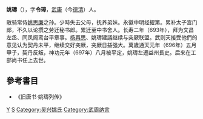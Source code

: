 {{nofootnotes|time=2012-07-10T11:51:35+00:00}}
'''姚璹'''（{{bd|632年||705年||catIdx=Y}}），字'''令璋'''，[[武康|武康]]（今[[德清|德清]]）人。

散骑常侍[[姚思廉|姚思廉]]之孙。少時失去父母，抚养弟妹。永徽中明经擢第。累补太子宫门郎，不久以论撰之劳迁秘书郎。累迁至中书舍人。长寿二年（693年），拜为文昌左丞、同凤阁鸾台平章事。[[杨再思|杨再思]]、姚璹建議继续与突厥联盟。武则天接受他們的意见认为契丹未平，继续交好突厥，突厥日益强大。萬歲通天元年（696年）五月甲子，契丹反叛，神功元年（697年）八月被平定，姚璹左遷益州長史。后来在工部尚书任上去世。

==參考書目==
* 《旧唐书·姚璹列传》

[[Category:武周宰相|Y]]
[[Category:姚姓|S]]
[[Category:吴兴姚氏|Category:吴兴姚氏]]
[[Category:武周纳言|Category:武周纳言]]